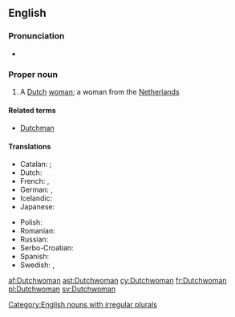 ==English==

===Pronunciation===
* {{IPA|/dʌtʃˌwʊmən/|lang=en}}

===Proper noun===
{{en-proper noun|Dutchwomen}}

# A [[Dutch]] [[woman]]; a woman from the [[Netherlands]]

====Related terms====
* [[Dutchman]]

====Translations====
{{trans-top|a Dutch woman}}
* Catalan: {{t-|ca|neerlandesa|f}}; {{qualifier|dated}} {{t-|ca|holandesa|f}}
* Dutch: {{t+|nl|Nederlandse|f}}
* French: {{t+|fr|Néerlandaise|f}}, {{t-|fr|Hollandaise|f}}
* German: {{t+|de|Niederländerin|f}}, {{t-|de|Holländerin|f}}
* Icelandic: {{qualifier|not gender specific}} {{t-|is|Hollendingur|m}}
* Japanese: {{t-|ja|オランダ人|tr=Oranda-jin|sc=Jpan}}
{{trans-mid}}
* Polish: {{t+|pl|Holenderka|f}}
* Romanian: {{t+|ro|olandeză|f}}
* Russian: {{t+|ru|голландка|f|tr=gollándka}}
* Serbo-Croatian: {{t-|sh|Nizozemka|f|alt=Nizòzēmka}}
* Spanish: {{t-|es|holandesa|f}}
* Swedish: {{t+|sv|nederländska}}, {{t+|sv|holländska}}
{{trans-bottom}}

[[Category:English nouns with irregular plurals]]

[[af:Dutchwoman]]
[[ast:Dutchwoman]]
[[cy:Dutchwoman]]
[[fr:Dutchwoman]]
[[pl:Dutchwoman]]
[[sv:Dutchwoman]]